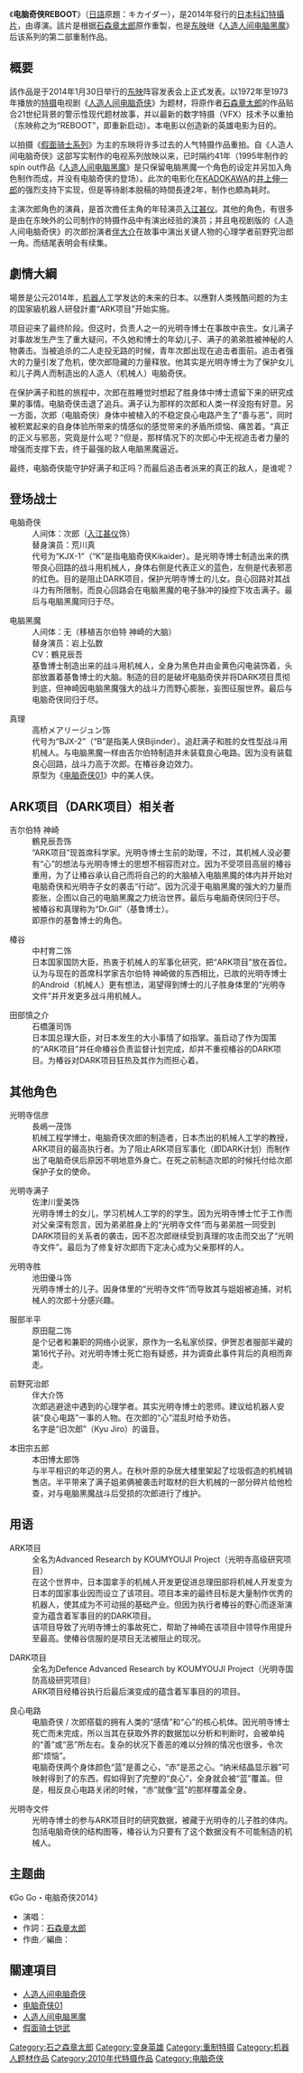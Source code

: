 {{multiple issues|
{{dead end|time=2015-02-15T00:55:22+00:00}}
{{expert|time=2015-02-15T00:55:22+00:00}}
{{expand|time=2014-09-13T14:48:32+00:00}}
{{unreferenced|time=2014-09-13T14:01:52+00:00}}
}}
{{noteTA
|T=zh-tw:機械人超金剛REBOOT; zh-cn:电脑奇侠REBOOT; zh-hk:電腦奇俠REBOOT;
|1=zh-tw:機械人超金剛REBOOT; zh-cn:电脑奇侠REBOOT; zh-hk:電腦奇俠REBOOT;
|2=zh-tw:基爾博士; zh-cn:基路博士; zh-hk:基路博士;
}}
《'''电脑奇侠REBOOT'''》（[[日語|日語]]原題：キカイダー），是2014年發行的[[日本|日本]][[科幻|科幻]][[特攝片|特攝片]]，由{{link-ja|下山天|下山天}}導演。該片是根据[[石森章太郎|石森章太郎]]原作重製，也是[[东映|东映]]继《[[电脑黑魔|人造人间电脑黑魔]]》后该系列的第二部重制作品。

==概要==
該作品是于2014年1月30日举行的[[东映|东映]]阵容发表会上正式发表。以1972年至1973年播放的[[特摄|特摄]]电视剧《[[人造人间电脑奇侠|人造人间电脑奇侠]]》为题材，将原作者[[石森章太郎|石森章太郎]]的作品贴合21世纪背景的警示性现代题材故事，并以最新的数字特摄（VFX）技术予以重拍（东映称之为“REBOOT”，即重新启动）。本电影以创造新的英雄电影为目的。

以拍摄《[[假面騎士系列|假面骑士系列]]》为主的东映将许多过去的人气特摄作品重拍。自《人造人间电脑奇侠》这部写实制作的电视系列放映以来，已时隔约41年（1995年制作的spin out作品《[[电脑黑魔|人造人间电脑黑魔]]》是只保留电脑黑魔一个角色的设定并另加入角色制作而成，并没有电脑奇侠的登场）。此次的电影化在[[KADOKAWA|KADOKAWA]]的[[井上伸一郎|井上伸一郎]]的强烈支持下实现，但是等待剧本脱稿的時間長達2年，制作也頗為耗时。

主演次郎角色的演員，是首次擔任主角的年轻演员[[入江甚儀|入江甚仪]]。其他的角色，有很多是由在东映外的公司制作的特摄作品中有演出经验的演员；并且电视剧版的《人造人间电脑奇侠》的次郎扮演者[[伴大纳言绘词|伴大介]]在故事中演出关键人物的心理学者前野究治郎一角。而结尾表明会有续集。

==劇情大綱==
場景是公元2014年，[[机器人|机器人]]工学发达的未来的日本。以應對人类残酷问题的为主的国家級机器人研發計畫“ARK项目”开始实施。

项目迎来了最终阶段。但这时，负责人之一的光明寺博士在事故中丧生。女儿满子对事故发生产生了重大疑问，不久她和博士的年幼儿子、满子的弟弟胜被神秘的人物袭击。当被追杀的二人走投无路的时候，青年次郎出现在追击者面前。追击者强大的力量引发了危机，使次郎隐藏的力量释放。他其实是光明寺博士为了保护女儿和儿子两人而制造出的人造人（机械人）电脑奇侠。

在保护满子和胜的旅程中，次郎在胜睡觉时想起了胜身体中博士遗留下来的研究成果的事情。电脑奇侠击退了追兵。满子认为那样的次郎和人类一样没抱有好意。另一方面，次郎（电脑奇侠）身体中被植入的不稳定良心电路产生了“善与恶”，同时被积累起来的自身体验所带来的情感似的感觉带来的矛盾所烦恼、痛苦着。“真正的正义与邪恶，究竟是什么呢？”但是，那样情况下的次郎心中无视追击者力量的增强而支撑下去，终于最强的敌人电脑黑魔逼近。

最终，电脑奇侠能守护好满子和正吗？而最后追击者派来的真正的敌人，是谁呢？

==登场战士==
;电脑奇侠
: 人间体：次郎（[[入江甚仪|入江甚仪]]饰）
: 替身演员：荒川真
: 代号为“KJX-1”（“K”是指电脑奇侠Kikaider）。是光明寺博士制造出来的携带良心回路的战斗用机械人，身体右侧是代表正义的蓝色，左侧是代表邪恶的红色。目的是阻止DARK项目，保护光明寺博士的儿女。良心回路对其战斗力有所限制，而良心回路会在电脑黑魔的电子脉冲的操控下攻击满子。最后与电脑黑魔同归于尽。

;电脑黑魔 
: 人间体：无（移植吉尔伯特 神崎的大脑）
: 替身演员：岩上弘数
: CV：鶴見辰吾
: 基鲁博士制造出来的战斗用机械人，全身为黑色并由金黄色闪电装饰着，头部放置着基鲁博士的大脑。制造的目的是破坏电脑奇侠并将DARK项目贯彻到底，但神崎因电脑黑魔强大的战斗力而野心膨胀，妄图征服世界。最后与电脑奇侠同归于尽。

;真理 
: 高桥メアリージュン饰
: 代号为“BJX-2”（“B”是指美人侠Bijinder）。追赶满子和胜的女性型战斗用机械人。与电脑黑魔一样由吉尔伯特制造并未装载良心电路。因为没有装载良心回路，战斗力高于次郎。在椿谷身边效力。
: 原型为《[[电脑奇侠01|电脑奇侠01]]》中的美人侠。

==ARK项目（DARK项目）相关者==
;吉尔伯特 神崎 
: 鶴見辰吾饰
: “ARK项目”现首席科学家。光明寺博士生前的助理，不过，其机械人没必要有“心”的想法与光明寺博士的思想不相容而对立。因为不受项目高层的椿谷重用，为了让椿谷承认自己而将自己的的大脑植入电脑黑魔的体内并开始对电脑奇侠和光明寺子女的袭击“行动”。因为沉浸于电脑黑魔的强大的力量而膨胀，企图以自己的电脑黑魔之力统治世界。最后与电脑奇侠同归于尽。
: 被椿谷和真理称为“Dr.Gil”（基鲁博士）。
: 即原作的基鲁博士的角色。

;椿谷 
: 中村育二饰
: 日本国家国防大臣，热衷于机械人的军事化研究，把“ARK项目”放在首位。认为与现在的首席科学家吉尔伯特 神崎做的东西相比，已故的光明寺博士的Android（机械人）更有想法，渴望得到博士的儿子胜身体里的“光明寺文件”并开发更多战斗用机械人。

;田部慎之介
: 石橋蓮司饰
: 日本国总理大臣，对日本发生的大小事情了如指掌。虽启动了作为国策的“ARK项目”并任命椿谷负责监督计划完成，却并不重视椿谷的DARK项目。为椿谷对DARK项目狂热及其作为而担心着。

==其他角色==
;光明寺信彦
: 長嶋一茂饰
: 机械工程学博士，电脑奇侠次郎的制造者，日本杰出的机械人工学的教授，ARK项目的最高执行者。为了阻止ARK项目军事化（即DARK计划）而制作出了电脑奇侠后原因不明地意外身亡。在死之前制造次郎的时候托付给次郎保护子女的使命。

;光明寺满子
: 佐津川愛美饰
: 光明寺博士的女儿，学习机械人工学的的学生。因为光明寺博士忙于工作而对父亲深有怨言，因为弟弟胜身上的“光明寺文件”而与弟弟胜一同受到DARK项目的关系者的袭击，因不忍次郎继续受到真理的攻击而交出了“光明寺文件”。最后为了修复好次郎而下定决心成为父亲那样的人。

;光明寺胜
: 池田優斗饰
: 光明寺博士的儿子。因身体里的“光明寺文件”而导致其与姐姐被追捕，对机械人的次郎十分感兴趣。

;服部半平
: 原田龍二饰
: 是个记者和兼职的网络小说家，原作为一名私家侦探，伊贺忍者服部半藏的第16代子孙。对光明寺博士死亡抱有疑惑，并为调查此事件背后的真相而奔走。

;前野究治郎
: 伴大介饰
: 次郎逃避途中遇到的心理学者。其实光明寺博士的恩师。建议给机器人安装“良心电路”一事的人物。在次郎的“心”混乱时给予劝告。
: 名字是“旧次郎”（Kyu Jiro）的谐音。

;本田宗五郎
: 本田博太郎饰
: 与半平相识的年迈的男人。在秋叶原的杂居大楼里架起了垃圾假造的机械销售店。半平带来了满子姐弟俩被袭击时取材的巨大机械的一部分碎片给他检查，对与电脑黑魔战斗后受损的次郎进行了维护。

== 用语 ==
;ARK项目
: 全名为Advanced Research by KOUMYOUJI Project（光明寺高级研究项目）
: 在这个世界中，日本国拿手的机械人开发更促进总理田部将机械人开发变为日本的国家事业因而设立了该项目。项目本来的最终目标是大量制作优秀的机器人，使其成为不可动摇的基础产业。但因为执行者椿谷的野心而逐渐演变为蕴含着军事目的的DARK项目。
: 该项目导致了光明寺博士的事故死亡，帮助了神崎在该项目中领导作用提升至最高。使椿谷信服的是项目无法被阻止的现况。

;DARK项目
: 全名为Defence Advanced Research by KOUMYOUJI Project（光明寺国防高级研究项目）
: ARK项目经椿谷执行后最后演变成的蕴含着军事目的的项目。

;良心电路
: 电脑奇侠 / 次郎搭载的拥有人类的“感情”和“心”的核心机体。因光明寺博士死亡而未完成，所以当其在获取外界的数据加以分析和判断时，会被单纯的“善”或“恶”所左右。复杂的状况下善恶的难以分辨的情况也很多，令次郎“烦恼”。
: 电脑奇侠两个身体颜色“蓝”是善之心，“赤”是恶之心。“纳米结晶显示器”可映射得到了的东西，假如得到了完整的“良心”，全身就会被“蓝”覆盖。但是，相反良心电路关闭的时候，“赤”就像“蓝”的那样覆盖全身。

;光明寺文件 
: 光明寺博士的参与ARK项目时的研究数据，被藏于光明寺的儿子胜的体内。包括电脑奇侠的结构图等，椿谷认为只要有了这个数据没有不可能制造的机械人。

== 主题曲 ==
《Go Go・电脑奇侠2014》
* 演唱：{{link-ja|THE COLLECTORS|ザ・コレクターズ}}
* 作詞：[[石森章太郎|石森章太郎]]
* 作曲／編曲：{{link-ja|渡辺宙明|渡辺宙明}}

== 關連項目 ==
* [[人造人间电脑奇侠|人造人间电脑奇侠]]
* [[电脑奇侠01|电脑奇侠01]]
* [[电脑黑魔|人造人间电脑黑魔]]
* [[假面骑士铠武|假面骑士铠武]]

{{电脑奇侠}}
{{石森章太郎}}[[Category:石之森章太郎|Category:石之森章太郎]]
[[Category:变身英雄|Category:变身英雄]]
[[Category:重制特摄|Category:重制特摄]]
[[Category:机器人题材作品|Category:机器人题材作品]]
[[Category:2010年代特摄作品|Category:2010年代特摄作品]]
[[Category:电脑奇侠|Category:电脑奇侠]]